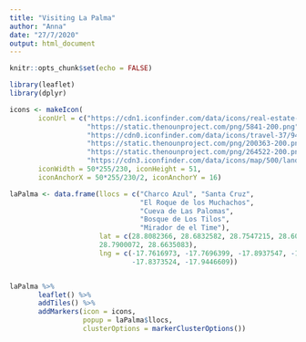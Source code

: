 ```yaml
---
title: "Visiting La Palma"
author: "Anna"
date: "27/7/2020"
output: html_document
---
```


```r
knitr::opts_chunk$set(echo = FALSE)
```


```r
library(leaflet)
library(dplyr)

icons <- makeIcon(
       iconUrl = c("https://cdn1.iconfinder.com/data/icons/real-estate-94/200/810-512.png",
                   "https://static.thenounproject.com/png/5841-200.png",
                   "https://cdn0.iconfinder.com/data/icons/travel-37/94/mountain-512.png",
                   "https://static.thenounproject.com/png/200363-200.png",
                   "https://static.thenounproject.com/png/264522-200.png",
                   "https://cdn3.iconfinder.com/data/icons/map/500/landmark-512.png"),
       iconWidth = 50*255/230, iconHeight = 51,
       iconAnchorX = 50*255/230/2, iconAnchorY = 16)

laPalma <- data.frame(llocs = c("Charco Azul", "Santa Cruz",
                                "El Roque de los Muchachos", 
                                "Cueva de Las Palomas", 
                                "Bosque de Los Tilos",
                                "Mirador de el Time"),
                      lat = c(28.8082366, 28.6832582, 28.7547215, 28.6012378,
                      28.7900072, 28.6635083),
                      lng = c(-17.7616973, -17.7696399, -17.8937547, -17.8927678,
                              -17.8373524, -17.9446609))


laPalma %>%
       leaflet() %>%
       addTiles() %>%
       addMarkers(icon = icons,
                  popup = laPalma$llocs,
                  clusterOptions = markerClusterOptions())
```


